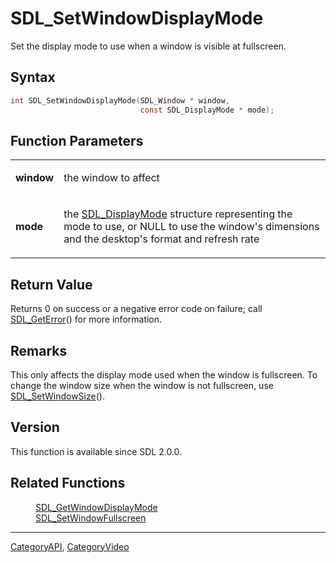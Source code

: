 = SDL_SetWindowDisplayMode =

Set the display mode to use when a window is visible at fullscreen.

== Syntax ==

<syntaxhighlight lang='c'>
int SDL_SetWindowDisplayMode(SDL_Window * window,
                             const SDL_DisplayMode * mode);
</syntaxhighlight>

== Function Parameters ==

{|
|'''window'''
|the window to affect
|-
|'''mode'''
|the [[SDL_DisplayMode]] structure representing the mode to use, or NULL to use the window's dimensions and the desktop's format and refresh rate
|}

== Return Value ==

Returns 0 on success or a negative error code on failure; call
[[SDL_GetError]]() for more information.

== Remarks ==

This only affects the display mode used when the window is fullscreen. To
change the window size when the window is not fullscreen, use
[[SDL_SetWindowSize]]().

== Version ==

This function is available since SDL 2.0.0.

== Related Functions ==

:[[SDL_GetWindowDisplayMode]]
:[[SDL_SetWindowFullscreen]]

----
[[CategoryAPI]], [[CategoryVideo]]


